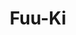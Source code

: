 ---
title: "Fuu-Ki"
slug: "fuu-ki"
arcana: "Star"

image: "./Fuu-Ki.jpg"

phys: ""
gun: "resist"
fire: ""
ice: ""
elec: "weak"
wind: "absorb"
psy: ""
nuke: ""
bless: ""
curse: ""
---